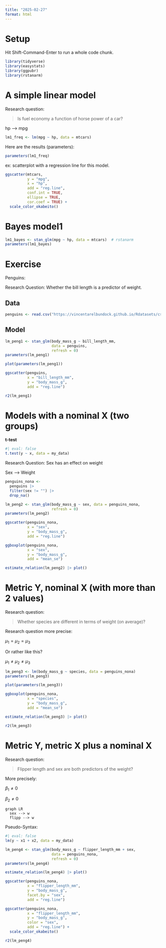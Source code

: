 ```yaml
---
title: "2025-02-27"
format: html
---
```



# Setup

Hit Shift-Command-Enter to run a whole code chunk.

```r
library(tidyverse)
library(easystats)
library(ggpubr)
library(rstanarm)
```



# A simple linear model

Research question: 

>   Is fuel economy a function of horse power of a car?

hp --> mpg


```r
lm1_freq <- lm(mpg ~ hp, data = mtcars)
```

Here are the results (parameters):

```r
parameters(lm1_freq)
```

ex: scatterplot with a regression line for this model.


```r
ggscatter(mtcars,
          y = "mpg",
          x = "hp",
          add = "reg.line",
          conf.int = TRUE,
          ellipse = TRUE,
          cor.coef = TRUE) +
  scale_color_okabeito()
```



# Bayes model1

```r
lm1_bayes <- stan_glm(mpg ~ hp, data = mtcars)  # rstanarm
parameters(lm1_bayes)
```


# Exercise


Penguins: 

Research Question: Whether the bill length is a predictor of weight.


## Data

```r
penguins <- read.csv("https://vincentarelbundock.github.io/Rdatasets/csv/palmerpenguins/penguins.csv")
```


## Model

```r
lm_peng1 <- stan_glm(body_mass_g ~ bill_length_mm,
                     data = penguins,
                     refresh = 0)
parameters(lm_peng1)
```

```r
plot(parameters(lm_peng1))
```


```r
ggscatter(penguins,
          x = "bill_length_mm",
          y = "body_mass_g",
          add = "reg.line")
```


```r
r2(lm_peng1)
```


# Models with a nominal X (two groups)

**t-test**

```r
#| eval: false
t.test(y ~ x, data = my_data)
```


Research Question: Sex has an effect on weight

Sex --> Weight

```r
penguins_nona <-
  penguins |> 
  filter(sex != "") |> 
  drop_na()
```



```r
lm_peng2 <- stan_glm(body_mass_g ~ sex, data = penguins_nona,
                     refresh = 0)
parameters(lm_peng2)
```

```r
ggscatter(penguins_nona,
          x = "sex",
          y = "body_mass_g",
          add = "reg.line")
```

```r
ggboxplot(penguins_nona,
          x = "sex",
          y = "body_mass_g",
          add = "mean_se")
```



```r
estimate_relation(lm_peng2) |> plot()
```


# Metric Y, nominal X (with more than 2 values)


Research question:

>   Whether species are different in terms of weight (on average)?

Research question more precise:

$\mu_1 = \mu_2 = \mu_3$

Or rather like this?

$\mu_1 \ne \mu_2 \ne \mu_3$


```r
lm_peng3 <- lm(body_mass_g ~ species, data = penguins_nona)
parameters(lm_peng3)
```

```r
plot(parameters(lm_peng3))
```


```r
ggboxplot(penguins_nona,
          x = "species",
          y = "body_mass_g",
          add = "mean_se")
```


```r
estimate_relation(lm_peng3) |> plot()


```


```r
r2(lm_peng3)
```



# Metric Y, metric X plus a nominal X


Research question:

>   Flipper length and sex are both predictors of the weight?

More precisely:

$\beta_1 \ne 0$

$\beta_2 \ne 0$

```mermaid
graph LR
  sex --> w
  flipp --> w
```

Pseudo-Syntax:

```r
#| eval: false
lm(y ~ x1 + x2, data = my_data)
```


```r
lm_peng4 <- stan_glm(body_mass_g ~ flipper_length_mm + sex,
                     data = penguins_nona,
                     refresh = 0)
parameters(lm_peng4)
```


```r
estimate_relation(lm_peng4) |> plot()
```


```r
ggscatter(penguins_nona,
          x = "flipper_length_mm",
          y = "body_mass_g",
          facet.by = "sex",
          add = "reg.line")
```

```r
ggscatter(penguins_nona,
          x = "flipper_length_mm",
          y = "body_mass_g",
          color = "sex",
          add = "reg.line") +
  scale_color_okabeito()
```


```r
r2(lm_peng4)
```

